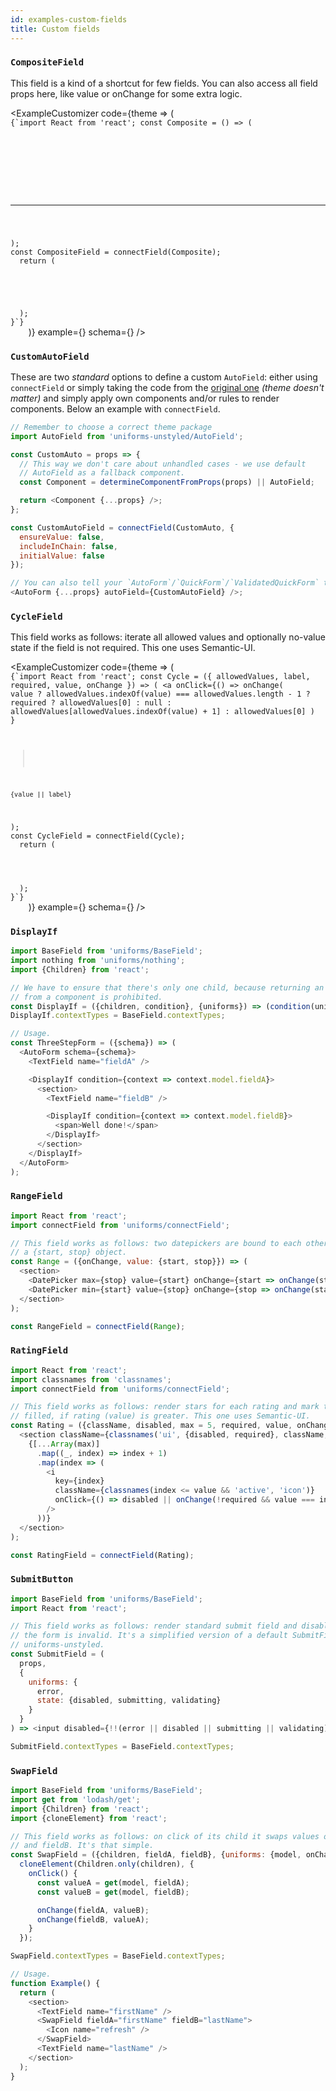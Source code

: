 ```yaml
---
id: examples-custom-fields
title: Custom fields
---
```





### `CompositeField`

This field is a kind of a shortcut for few fields. You can also access all
field props here, like value or onChange for some extra logic.

<ExampleCustomizer
  code={theme => (
    <Code language="js">
      {`import React from 'react';
const Composite = () => (
  <section>
    <AutoField name="firstName" />
    <AutoField name="lastName" />
    <AutoField name="workExperience" />
    <hr />
  </section>
);
const CompositeField = connectField(Composite);
  return (
    <AutoForm schema={schema}>
      <CompositeField name="personA" />
      <CompositeField name="personB" />
      <SubmitField />
    </AutoForm>
  );
}`}
    </Code>
  )}
  example={<ExamplesCompositeField />}
  schema={<CompositeFieldSchema />}
/>

### `CustomAutoField`

These are two _standard_ options to define a custom `AutoField`: either using `connectField` or simply taking the code from the [original one](https://github.com/vazco/uniforms/blob/master/packages/uniforms-unstyled/src/AutoField.js#L14-L47) _(theme doesn't matter)_ and simply apply own components and/or rules to render components. Below an example with `connectField`.

```js
// Remember to choose a correct theme package
import AutoField from 'uniforms-unstyled/AutoField';

const CustomAuto = props => {
  // This way we don't care about unhandled cases - we use default
  // AutoField as a fallback component.
  const Component = determineComponentFromProps(props) || AutoField;

  return <Component {...props} />;
};

const CustomAutoField = connectField(CustomAuto, {
  ensureValue: false,
  includeInChain: false,
  initialValue: false
});

// You can also tell your `AutoForm`/`QuickForm`/`ValidatedQuickForm` to use it.
<AutoForm {...props} autoField={CustomAutoField} />;
```

### `CycleField`

This field works as follows: iterate all allowed values and optionally no-value
state if the field is not required. This one uses Semantic-UI.

<ExampleCustomizer
  code={theme => (
    <Code language="js">
      {`import React from 'react';
const Cycle = ({ allowedValues, label, required, value, onChange }) => (
  <a
    onClick={() =>
      onChange(
        value
          ? allowedValues.indexOf(value) === allowedValues.length - 1
            ? required
              ? allowedValues[0]
              : null
            : allowedValues[allowedValues.indexOf(value) + 1]
          : allowedValues[0]
      )
    }
  >
    {value || label}
  </a>
);
const CycleField = connectField(Cycle);
  return (
    <AutoForm schema={schema}>
      <CycleField name="cycle" allowedValues={['One', 'Two', 'Three']} />
      <SubmitField />
    </AutoForm>
  );
}`}
    </Code>
  )}
  example={<ExamplesCycleField />}
  schema={<CycleFieldSchema />}
/>

### `DisplayIf`

```js
import BaseField from 'uniforms/BaseField';
import nothing from 'uniforms/nothing';
import {Children} from 'react';

// We have to ensure that there's only one child, because returning an array
// from a component is prohibited.
const DisplayIf = ({children, condition}, {uniforms}) => (condition(uniforms) ? Children.only(children) : nothing);
DisplayIf.contextTypes = BaseField.contextTypes;

// Usage.
const ThreeStepForm = ({schema}) => (
  <AutoForm schema={schema}>
    <TextField name="fieldA" />

    <DisplayIf condition={context => context.model.fieldA}>
      <section>
        <TextField name="fieldB" />

        <DisplayIf condition={context => context.model.fieldB}>
          <span>Well done!</span>
        </DisplayIf>
      </section>
    </DisplayIf>
  </AutoForm>
);
```

### `RangeField`

```js
import React from 'react';
import connectField from 'uniforms/connectField';

// This field works as follows: two datepickers are bound to each other. Value is
// a {start, stop} object.
const Range = ({onChange, value: {start, stop}}) => (
  <section>
    <DatePicker max={stop} value={start} onChange={start => onChange(start, stop)} />
    <DatePicker min={start} value={stop} onChange={stop => onChange(start, stop)} />
  </section>
);

const RangeField = connectField(Range);
```

### `RatingField`

```js
import React from 'react';
import classnames from 'classnames';
import connectField from 'uniforms/connectField';

// This field works as follows: render stars for each rating and mark them as
// filled, if rating (value) is greater. This one uses Semantic-UI.
const Rating = ({className, disabled, max = 5, required, value, onChange}) => (
  <section className={classnames('ui', {disabled, required}, className, 'rating')}>
    {[...Array(max)]
      .map((_, index) => index + 1)
      .map(index => (
        <i
          key={index}
          className={classnames(index <= value && 'active', 'icon')}
          onClick={() => disabled || onChange(!required && value === index ? null : index)}
        />
      ))}
  </section>
);

const RatingField = connectField(Rating);
```

### `SubmitButton`

```js
import BaseField from 'uniforms/BaseField';
import React from 'react';

// This field works as follows: render standard submit field and disable it, when
// the form is invalid. It's a simplified version of a default SubmitField from
// uniforms-unstyled.
const SubmitField = (
  props,
  {
    uniforms: {
      error,
      state: {disabled, submitting, validating}
    }
  }
) => <input disabled={!!(error || disabled || submitting || validating)} type="submit" />;

SubmitField.contextTypes = BaseField.contextTypes;
```

### `SwapField`

```js
import BaseField from 'uniforms/BaseField';
import get from 'lodash/get';
import {Children} from 'react';
import {cloneElement} from 'react';

// This field works as follows: on click of its child it swaps values of fieldA
// and fieldB. It's that simple.
const SwapField = ({children, fieldA, fieldB}, {uniforms: {model, onChange}}) =>
  cloneElement(Children.only(children), {
    onClick() {
      const valueA = get(model, fieldA);
      const valueB = get(model, fieldB);

      onChange(fieldA, valueB);
      onChange(fieldB, valueA);
    }
  });

SwapField.contextTypes = BaseField.contextTypes;

// Usage.
function Example() {
  return (
    <section>
      <TextField name="firstName" />
      <SwapField fieldA="firstName" fieldB="lastName">
        <Icon name="refresh" />
      </SwapField>
      <TextField name="lastName" />
    </section>
  );
}
```

